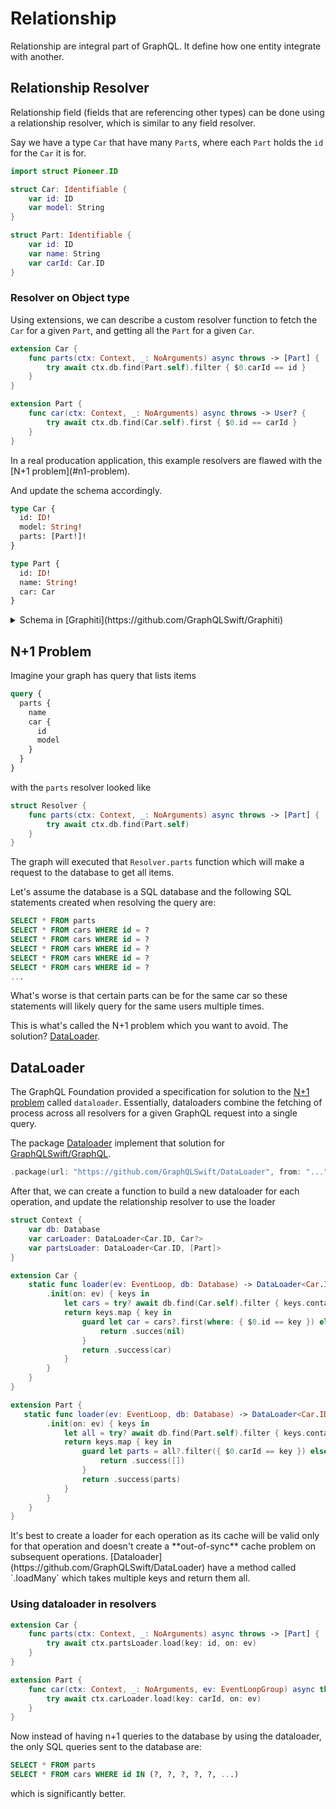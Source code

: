 
# Relationship

Relationship are integral part of GraphQL. It define how one entity integrate with another.

## Relationship Resolver

Relationship field (fields that are referencing other types) can be done using a relationship resolver, which is similar to any field resolver.

Say we have a type `Car` that have many `Part`s, where each `Part` holds the `id` for the `Car` it is for. 

```swift {11} showLineNumbers copy
import struct Pioneer.ID

struct Car: Identifiable {
    var id: ID
    var model: String
}

struct Part: Identifiable {
    var id: ID
    var name: String
    var carId: Car.ID
}
```

### Resolver on Object type

Using extensions, we can describe a custom resolver function to fetch the `Car` for a given `Part`, and getting all the `Part` for a given `Car`.

```swift showLineNumbers copy
extension Car {
    func parts(ctx: Context, _: NoArguments) async throws -> [Part] {
        try await ctx.db.find(Part.self).filter { $0.carId == id }
    }
}

extension Part {
    func car(ctx: Context, _: NoArguments) async throws -> User? {
        try await ctx.db.find(Car.self).first { $0.id == carId }
    }
}
```

<Callout type="warning" emoji="⚠️">
In a real producation application, this example resolvers are flawed with the [N+1 problem](#n1-problem).
</Callout>

And update the schema accordingly.

```graphql {4,10} showLineNumbers copy
type Car {
  id: ID!
  model: String!
  parts: [Part!]!
}

type Part {
  id: ID!
  name: String!
  car: Car
}
```

<details>
<summary> Schema in [Graphiti](https://github.com/GraphQLSwift/Graphiti) </summary>

<Callout type="info">
This is an example how it would look like in [Graphiti](https://github.com/GraphQLSwift/Graphiti), this part is not restricted only to [Graphiti](https://github.com/GraphQLSwift/Graphiti).
</Callout>

```swift {11,17} showLineNumbers copy
import Graphiti
import Pioneer

func schema() throws -> Schema<Resolver, Context> {
    try .init {
        ID.asScalar()

        Type(Car.self) {
            Field("id", at: \.id)
            Field("model", at: \.model)
            Field("parts", at: Car.parts, as: [Part].self)
        }

        Type(Part.self) {
            Field("id", at: \.id)
            Field("name", at: \.name)
            Field("car", at: Part.car, as: Car?.self)
        }
    }
}
```

</details>

## N+1 Problem

Imagine your graph has query that lists items

```graphql copy
query {
  parts {
    name
    car {
      id
      model
    }
  }
}
```

with the `parts` resolver looked like

```swift filename="Resolver.swift" showLineNumbers copy
struct Resolver {
    func parts(ctx: Context, _: NoArguments) async throws -> [Part] {
        try await ctx.db.find(Part.self)
    }
}
```

The graph will executed that `Resolver.parts` function which will make a request to the database to get all items.

Let's assume the database is a SQL database and the following SQL statements created when resolving the query are:

```sql showLineNumbers copy
SELECT * FROM parts
SELECT * FROM cars WHERE id = ?
SELECT * FROM cars WHERE id = ?
SELECT * FROM cars WHERE id = ?
SELECT * FROM cars WHERE id = ?
SELECT * FROM cars WHERE id = ?
...
```

What's worse is that certain parts can be for the same car so these statements will likely query for the same users multiple times.

This is what's called the N+1 problem which you want to avoid. The solution? [DataLoader](#dataloader).

## DataLoader

The GraphQL Foundation provided a specification for solution to the [N+1 problem](#n1-problem) called `dataloader`. Essentially, dataloaders combine the fetching of process across all resolvers for a given GraphQL request into a single query.

The package [Dataloader](https://github.com/GraphQLSwift/DataLoader) implement that solution for [GraphQLSwift/GraphQL](https://github.com/GraphQLSwift/DataLoader).

```swift {1} showLineNumbers copy
.package(url: "https://github.com/GraphQLSwift/DataLoader", from: "...")
```

After that, we can create a function to build a new dataloader for each operation, and update the relationship resolver to use the loader

```swift {3-4,8-18,22-32} showLineNumbers copy
struct Context {
    var db: Database
    var carLoader: DataLoader<Car.ID, Car?>
    var partsLoader: DataLoader<Car.ID, [Part]>
}

extension Car {
    static func loader(ev: EventLoop, db: Database) -> DataLoader<Car.ID, Car?> {
        .init(on: ev) { keys in
            let cars = try? await db.find(Car.self).filter { keys.contains($0.id) }
            return keys.map { key in
                guard let car = cars?.first(where: { $0.id == key }) else {
                    return .succes(nil)
                }
                return .success(car)
            }
        }
    }
}

extension Part {
   static func loader(ev: EventLoop, db: Database) -> DataLoader<Car.ID, [Part]> {
        .init(on: ev) { keys in
            let all = try? await db.find(Part.self).filter { keys.contains($0.carId) }
            return keys.map { key in
                guard let parts = all?.filter({ $0.carId == key }) else {
                    return .success([])
                }
                return .success(parts)
            }
        }
    } 
}
```

<Callout type="warning">
It's best to create a loader for each operation as its cache will be valid only for that operation and doesn't create a **out-of-sync** cache problem on subsequent operations.
</Callout>

<Callout type="info">
[Dataloader](https://github.com/GraphQLSwift/DataLoader) have a method called `.loadMany` which takes multiple keys and return them all.
</Callout>

### Using dataloader in resolvers

```swift {3,9} showLineNumbers copy
extension Car {
    func parts(ctx: Context, _: NoArguments) async throws -> [Part] {
        try await ctx.partsLoader.load(key: id, on: ev)
    }
}

extension Part {
    func car(ctx: Context, _: NoArguments, ev: EventLoopGroup) async throws -> User? {
        try await ctx.carLoader.load(key: carId, on: ev)
    }
}
```

Now instead of having n+1 queries to the database by using the dataloader, the only SQL queries sent to the database are:

```sql showLineNumbers copy
SELECT * FROM parts
SELECT * FROM cars WHERE id IN (?, ?, ?, ?, ?, ...)
```

which is significantly better.
